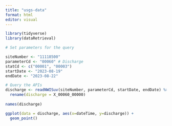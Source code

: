 ```yaml
---
title: "usgs-data"
format: html
editor: visual
---
```



```r
library(tidyverse)
library(dataRetrieval)
```


```r
# Set parameters for the query

siteNumber <- "11118500"
parameterCd <- "00060" # Discharge
statCd <- c("00001", "00003")
startDate <- "2023-08-19"
endDate <- "2023-08-22"

```


```r
# Query the APIs
discharge <- readNWISuv(siteNumber, parameterCd, startDate, endDate) %>%
  rename(discharge = X_00060_00000)
  
names(discharge)
```


```r
ggplot(data = discharge, aes(x=dateTime, y=discharge)) + 
  geom_point()

```

